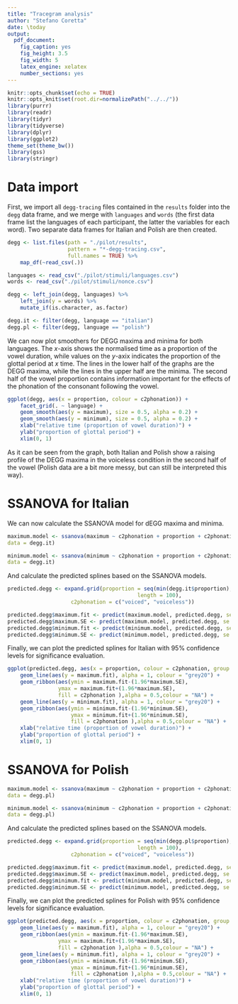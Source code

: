 ```yaml
---
title: "Tracegram analysis"
author: "Stefano Coretta"
date: \today
output: 
  pdf_document: 
    fig_caption: yes
    fig_height: 3.5
    fig_width: 5
    latex_engine: xelatex
    number_sections: yes
---
```


```r
knitr::opts_chunk$set(echo = TRUE)
knitr::opts_knit$set(root.dir=normalizePath("../../"))
library(purrr)
library(readr)
library(tidyr)
library(tidyverse)
library(dplyr)
library(ggplot2)
theme_set(theme_bw())
library(gss)
library(stringr)
```

# Data import

First, we import all `degg-tracing` files contained in the `results` folder into the `degg` data frame, and we merge with `languages` and `words` (the first data frame list the languages of each participant, the latter the variables for each word). Two separate data frames for Italian and Polish are then created.

```r
degg <- list.files(path = "./pilot/results",
                   pattern = "*-degg-tracing.csv",
                   full.names = TRUE) %>%
    map_df(~read_csv(.))

languages <- read_csv("./pilot/stimuli/languages.csv")
words <- read_csv("./pilot/stimuli/nonce.csv")

degg <- left_join(degg, languages) %>%
    left_join(y = words) %>%
    mutate_if(is.character, as.factor)

degg.it <- filter(degg, language == "italian")
degg.pl <- filter(degg, language == "polish")
```

We can now plot smoothers for DEGG maxima and minima for both languages. The *x*-axis shows the normalised time as a proportion of the vowel duration, while values on the *y*-axix indicates the proportion of the glottal period at *x* time. The lines in the lower half of the graphs are the DEGG maxima, while the lines in the upper half are the minima. The second half of the vowel proportion contains information important for the effects of the phonation of the consonant following the vowel.

```r
ggplot(degg, aes(x = proportion, colour = c2phonation)) +
    facet_grid(. ~ language) +
    geom_smooth(aes(y = maximum), size = 0.5, alpha = 0.2) +
    geom_smooth(aes(y = minimum), size = 0.5, alpha = 0.2) +
    xlab("relative time (proportion of vowel duration)") +
    ylab("proportion of glottal period") +
    xlim(0, 1)
```

As it can be seen from the graph, both Italian and Polish show a raising profile of the DEGG maxima in the voiceless condition in the second half of the vowel (Polish data are a bit more messy, but can still be interpreted this way).

# SSANOVA for Italian

We can now calculate the SSANOVA model for dEGG maxima and minima.

```r
maximum.model <- ssanova(maximum ~ c2phonation + proportion + c2phonation:proportion,
data = degg.it)

minimum.model <- ssanova(minimum ~ c2phonation + proportion + c2phonation:proportion,
data = degg.it)
```

And calculate the predicted splines based on the SSANOVA models.

```r
predicted.degg <- expand.grid(proportion = seq(min(degg.it$proportion), max(degg.it$proportion),
                                         length = 100),
                    c2phonation = c("voiced", "voiceless"))

predicted.degg$maximum.fit <- predict(maximum.model, predicted.degg, se = TRUE)$fit
predicted.degg$maximum.SE <- predict(maximum.model, predicted.degg, se = TRUE)$se.fit
predicted.degg$minimum.fit <- predict(minimum.model, predicted.degg, se = TRUE)$fit
predicted.degg$minimum.SE <- predict(minimum.model, predicted.degg, se = TRUE)$se.fit
```

Finally, we can plot the predicted splines for Italian with 95% confidence levels for significance evaluation.

```r
ggplot(predicted.degg, aes(x = proportion, colour = c2phonation, group = c2phonation)) +
    geom_line(aes(y = maximum.fit), alpha = 1, colour = "grey20") +
    geom_ribbon(aes(ymin = maximum.fit-(1.96*maximum.SE),
                ymax = maximum.fit+(1.96*maximum.SE),
                fill = c2phonation ),alpha = 0.5,colour = "NA") +
    geom_line(aes(y = minimum.fit), alpha = 1, colour = "grey20") +
    geom_ribbon(aes(ymin = minimum.fit-(1.96*minimum.SE),
                    ymax = minimum.fit+(1.96*minimum.SE),
                    fill = c2phonation ),alpha = 0.5,colour = "NA") +
    xlab("relative time (proportion of vowel duration)") +
    ylab("proportion of glottal period") +
    xlim(0, 1)
```

# SSANOVA for Polish

```r
maximum.model <- ssanova(maximum ~ c2phonation + proportion + c2phonation:proportion,
data = degg.pl)

minimum.model <- ssanova(minimum ~ c2phonation + proportion + c2phonation:proportion,
data = degg.pl)
```

And calculate the predicted splines based on the SSANOVA models.

```r
predicted.degg <- expand.grid(proportion = seq(min(degg.pl$proportion), max(degg.pl$proportion),
                                         length = 100),
                    c2phonation = c("voiced", "voiceless"))

predicted.degg$maximum.fit <- predict(maximum.model, predicted.degg, se = TRUE)$fit
predicted.degg$maximum.SE <- predict(maximum.model, predicted.degg, se = TRUE)$se.fit
predicted.degg$minimum.fit <- predict(minimum.model, predicted.degg, se = TRUE)$fit
predicted.degg$minimum.SE <- predict(minimum.model, predicted.degg, se = TRUE)$se.fit
```

Finally, we can plot the predicted splines for Polish with 95% confidence levels for significance evaluation.

```r
ggplot(predicted.degg, aes(x = proportion, colour = c2phonation, group = c2phonation)) +
    geom_line(aes(y = maximum.fit), alpha = 1, colour = "grey20") +
    geom_ribbon(aes(ymin = maximum.fit-(1.96*maximum.SE),
                ymax = maximum.fit+(1.96*maximum.SE),
                fill = c2phonation ),alpha = 0.5,colour = "NA") +
    geom_line(aes(y = minimum.fit), alpha = 1, colour = "grey20") +
    geom_ribbon(aes(ymin = minimum.fit-(1.96*minimum.SE),
                    ymax = minimum.fit+(1.96*minimum.SE),
                    fill = c2phonation ),alpha = 0.5,colour = "NA") +
    xlab("relative time (proportion of vowel duration)") +
    ylab("proportion of glottal period") +
    xlim(0, 1)
```
